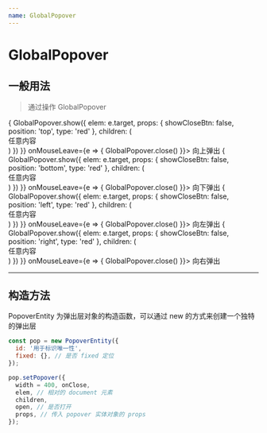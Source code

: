 ```yaml
---
name: GlobalPopover
---
```



# GlobalPopover

## 一般用法

> 通过操作 GlobalPopover

<PropsTable of={Popover} />

<Playground>
  <span className="mr10" onMouseEnter={e => {
    GlobalPopover.show({
      elem: e.target,
      props: {
        showCloseBtn: false,
        position: 'top',
        type: 'red'
      },
      children: (
        <div className="p10">任意内容</div>
      )
    })
  }} onMouseLeave={e => {
    GlobalPopover.close()
  }}>
    向上弹出
  </span>
  <span className="mr10" onMouseEnter={e => {
    GlobalPopover.show({
      elem: e.target,
      props: {
        showCloseBtn: false,
        position: 'bottom',
        type: 'red'
      },
      children: (
        <div className="p10">任意内容</div>
      )
    })
  }} onMouseLeave={e => {
    GlobalPopover.close()
  }}>
    向下弹出
  </span>
  <span className="mr10" onMouseEnter={e => {
    GlobalPopover.show({
      elem: e.target,
      props: {
        showCloseBtn: false,
        position: 'left',
        type: 'red'
      },
      children: (
        <div className="p10">任意内容</div>
      )
    })
  }} onMouseLeave={e => {
    GlobalPopover.close()
  }}>
    向左弹出
  </span>
  <span className="mr10" onMouseEnter={e => {
    GlobalPopover.show({
      elem: e.target,
      props: {
        showCloseBtn: false,
        position: 'right',
        type: 'red'
      },
      children: (
        <div className="p10">任意内容</div>
      )
    })
  }} onMouseLeave={e => {
    GlobalPopover.close()
  }}>
    向右弹出
  </span>
</Playground>

-------

## 构造方法

PopoverEntity 为弹出层对象的构造函数，可以通过 new 的方式来创建一个独特的弹出层

```js static
const pop = new PopoverEntity({
  id: '用于标识唯一性',
  fixed: {}, // 是否 fixed 定位
});

pop.setPopover({
  width = 400, onClose,
  elem, // 相对的 document 元素
  children,
  open, // 是否打开
  props, // 传入 popover 实体对象的 props
});
```
